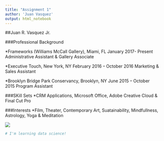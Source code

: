 ```yaml
---
title: "Assignment 1"
author: 'Juan Vasquez'
output: html_notebook
---
```


##Juan R. Vasquez Jr.

###Professional Background

*Frameworks (Williams McCall Gallery), Miami, FL              January 2017- Present Administrative Assistant & Gallery Associate 

*Executive Touch, New York, NY 						             February 2016 – October 2016
Marketing & Sales Assistant   

*Brooklyn Bridge Park Conservancy, Brooklyn, NY	 				   June 2015 – October 2015
Program Assistant 

###SKill Sets 
*CRM Applications, Microsoft Office, Adobe Creative Cloud & Final Cut Pro

###Interests
*Film, Theater, Contemporary Art, Suatainability, Mindfullness, Astrology, Yoga & Meditation 

![](IMG_1228.jpg)

```r
# I'm learning data science!
```